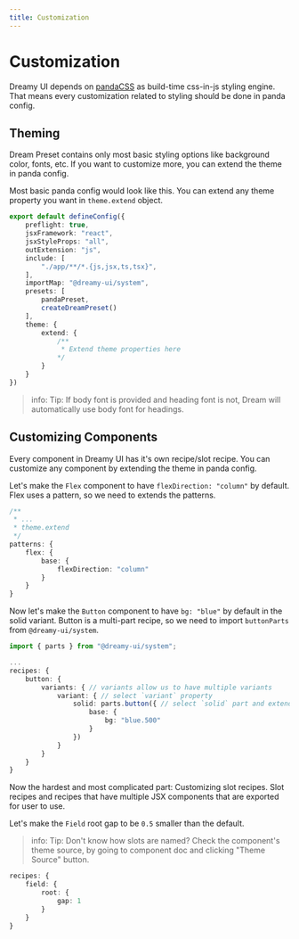 ```yaml
---
title: Customization
---
```


# Customization

Dreamy UI depends on [pandaCSS](https://panda-css.com) as build-time css-in-js styling engine.
That means every customization related to styling should be done in panda config.

## Theming

Dream Preset contains only most basic styling options like background color, fonts, etc. If you want to customize more, you can extend the theme in panda config.

Most basic panda config would look like this. You can extend any theme property you want in `theme.extend` object.

```ts
export default defineConfig({
    preflight: true,
    jsxFramework: "react",
    jsxStyleProps: "all",
    outExtension: "js",
    include: [
        "./app/**/*.{js,jsx,ts,tsx}",
    ],
    importMap: "@dreamy-ui/system",
    presets: [
        pandaPreset,
        createDreamPreset()
    ],
    theme: {
        extend: {
			/**
			 * Extend theme properties here
			*/
        }
    } 
})
```

> info: Tip: If body font is provided and heading font is not, Dream will automatically use body font for headings.

## Customizing Components

Every component in Dreamy UI has it's own recipe/slot recipe. You can customize any component by extending the theme in panda config.

Let's make the `Flex` component to have `flexDirection: "column"` by default.
Flex uses a pattern, so we need to extends the patterns.

```ts
/**
 * ...
 * theme.extend
 */
patterns: {
	flex: {
		base: {
			flexDirection: "column"
		}
	}
}
```

Now let's make the `Button` component to have `bg: "blue"` by default in the solid variant.
Button is a multi-part recipe, so we need to import `buttonParts` from `@dreamy-ui/system`.

```ts
import { parts } from "@dreamy-ui/system";

...
recipes: {
	button: {
		variants: { // variants allow us to have multiple variants
			variant: { // select `variant` property
				solid: parts.button({ // select `solid` part and extend `base` from `parts.button`
					base: {
						bg: "blue.500"
					}
				})
			}
		}
	}
}
```

Now the hardest and most complicated part: Customizing slot recipes. Slot recipes and recipes that have multiple JSX components that are exported for user to use.

Let's make the `Field` root gap to be `0.5` smaller than the default.

> info: Tip: Don't know how slots are named? Check the component's theme source, by going to component doc and clicking "Theme Source" button.

```ts
recipes: {
	field: {
		root: {
			gap: 1
		}
	}
}
```
